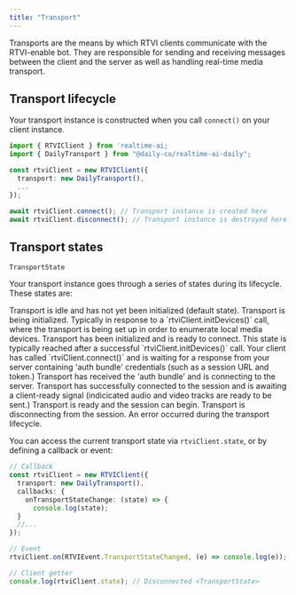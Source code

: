 ```yaml
---
title: "Transport"
---
```


Transports are the means by which RTVI clients communicate with the RTVI-enable bot.
They are responsible for sending and receiving messages between the client and the server as well as handling real-time media transport.

## Transport lifecycle

Your transport instance is constructed when you call `connect()` on your client instance.

```typescript
import { RTVIClient } from 'realtime-ai;
import { DailyTransport } from "@daily-co/realtime-ai-daily";

const rtviClient = new RTVIClient({
  transport: new DailyTransport(),
  ...
});

await rtviClient.connect(); // Transport instance is created here
await rtviClient.disconnect(); // Transport instance is destroyed here
```

## Transport states

`TransportState`

Your transport instance goes through a series of states during its lifecycle. These states are:

<Steps>
  <Step title="Disconnected">
    Transport is idle and has not yet been initialized (default state).
  </Step>
  <Step title="Initializing">
    Transport is being initialized. Typically in response to a
    `rtviClient.initDevices()` call, where the transport is being set up in
    order to enumerate local media devices.
  </Step>
  <Step title="Initialized">
    Transport has been initialized and is ready to connect. This state is
    typically reached after a successful `rtviClient.initDevices()` call.
  </Step>
  <Step title="Authenticating">
    Your client has called `rtviClient.connect()` and is waiting for a response
    from your server containing 'auth bundle' credentials (such as a session URL
    and token.)
  </Step>
  <Step title="Connecting">
    Transport has received the 'auth bundle' and is connecting to the server.
  </Step>
  <Step title="Connected">
    Transport has successfully connected to the session and is awaiting a
    client-ready signal (indicicated audio and video tracks are ready to be
    sent.)
  </Step>
  <Step title="Ready">Transport is ready and the session can begin.</Step>
  <Step title="Disconnecting">
    Transport is disconnecting from the session.
  </Step>
  <Step title="Error">An error occurred during the transport lifecycle.</Step>
</Steps>

You can access the current transport state via `rtviClient.state`, or by defining a callback or event:

```typescript
// Callback
const rtviClient = new RTVIClient({
  transport: new DailyTransport(),
  callbacks: {
	onTransportStateChange: (state) => {
	  console.log(state);
  }
  //...
});

// Event
rtviClient.on(RTVIEvent.TransportStateChanged, (e) => console.log(e));

// Client getter
console.log(rtviClient.state); // Disconnected <TransportState>
```
